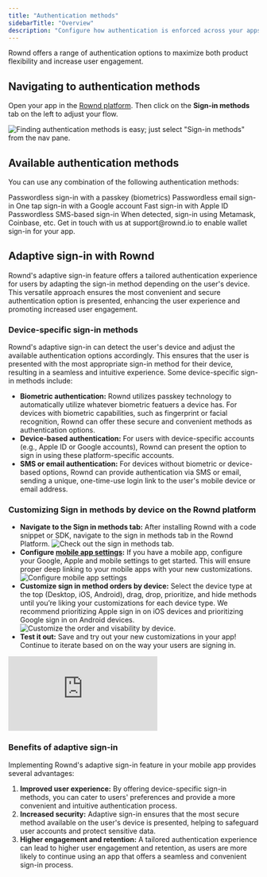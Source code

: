 ```yaml
---
title: "Authentication methods"
sidebarTitle: "Overview"
description: "Configure how authentication is enforced across your apps"
---
```


Rownd offers a range of authentication options to maximize both product flexibility and increase user engagement.

## Navigating to authentication methods

Open your app in the [Rownd platform](https://app.rownd.io/applications). Then click on the **Sign-in methods** tab on the left to adjust your flow.

![Finding authentication methods is easy; just select "Sign-in methods" from the nav pane.](/images/Sign-in-methods-page.png)

## Available authentication methods

You can use any combination of the following authentication methods:

<CardGroup>
  <Card
    title="Passkey"
    icon="fingerprint"
    href="./passkeys">
    Passwordless sign-in with a passkey (biometrics)
  </Card>
  <Card
    title="Email"
    icon="envelope"
    href="./email">
    Passwordless email sign-in
  </Card>
  <Card
    title="Google account"
    icon="google"
    href="./google">
    One tap sign-in with a Google account
  </Card>
  <Card
    title="Apple ID"
    icon="apple"
    href="/configuration/mobile">
    Fast sign-in with Apple ID
  </Card>
  <Card
    title="Phone / SMS"
    icon="mobile-screen"
    href="./phone-sms">
    Passwordless SMS-based sign-in
  </Card>
  <Card
    title="Crypto-wallet"
    icon="wallet">
    When detected, sign-in using Metamask, Coinbase, etc. Get in touch with us at support@rownd.io to enable wallet sign-in for your app.
  </Card>

</CardGroup>

## Adaptive sign-in with Rownd

Rownd's adaptive sign-in feature offers a tailored authentication experience for users by adapting the sign-in method depending on the user's device. This versatile approach ensures the most convenient and secure authentication option is presented, enhancing the user experience and promoting increased user engagement.

### Device-specific sign-in methods

Rownd's adaptive sign-in can detect the user's device and adjust the available authentication options accordingly. This ensures that the user is presented with the most appropriate sign-in method for their device, resulting in a seamless and intuitive experience. Some device-specific sign-in methods include:

- **Biometric authentication:** Rownd utilizes passkey technology to automatically utilize whatever biometric featuers a device has. For devices with biometric capabilities, such as fingerprint or facial recognition, Rownd can offer these secure and convenient methods as authentication options.
- **Device-based authentication:** For users with device-specific accounts (e.g., Apple ID or Google accounts), Rownd can present the option to sign in using these platform-specific accounts.
- **SMS or email authentication:** For devices without biometric or device-based options, Rownd can provide authentication via SMS or email, sending a unique, one-time-use login link to the user's mobile device or email address.

### Customizing Sign in methods by device on the Rownd platform

- **Navigate to the Sign in methods tab:** After installing Rownd with a code snippet or SDK, navigate to the sign in methods tab in the Rownd Platform.
  ![Check out the sign in methods tab.](/images/Sign-in-methods-page.png)
- **Configure [mobile app settings](configuration/mobile.mdx):** If you have a mobile app, configure your Google, Apple and mobile settings to get started. This will ensure proper deep linking to your mobile apps with your new customizations.
  ![Configure mobile app settings](/images/Mobile-app-settings2.png)
- **Customize sign in method orders by device:** Select the device type at the top (Desktop, iOS, Android), drag, drop, prioritize, and hide methods until you’re liking your customizations for each device type. We recommend prioritizing Apple sign in on iOS devices and prioritizing Google sign in on Android devices.
  ![Customize the order and visability by device.](/images/iOS-customize-sign-in-method.png)
- **Test it out:** Save and try out your new customizations in your app! Continue to iterate based on on the way your users are signing in.

<div style={{ position: "relative", paddingBottom: "54.60060667340748%", height: 0 }}>
  <iframe
    src="https://www.loom.com/embed/3bd720b73a3443e9ad9fdfa6269f3914"
    frameborder="0"
    webkitallowfullscreen
    mozallowfullscreen
    allowfullscreen
    style={{ position: "absolute", top: 0, left: 0, width: "100%", height: "100%" }}
  ></iframe>
</div>

### Benefits of adaptive sign-in

Implementing Rownd's adaptive sign-in feature in your mobile app provides several advantages:

1. **Improved user experience:** By offering device-specific sign-in methods, you can cater to users' preferences and provide a more convenient and intuitive authentication process.
2. **Increased security:** Adaptive sign-in ensures that the most secure method available on the user's device is presented, helping to safeguard user accounts and protect sensitive data.
3. **Higher engagement and retention:** A tailored authentication experience can lead to higher user engagement and retention, as users are more likely to continue using an app that offers a seamless and convenient sign-in process.
